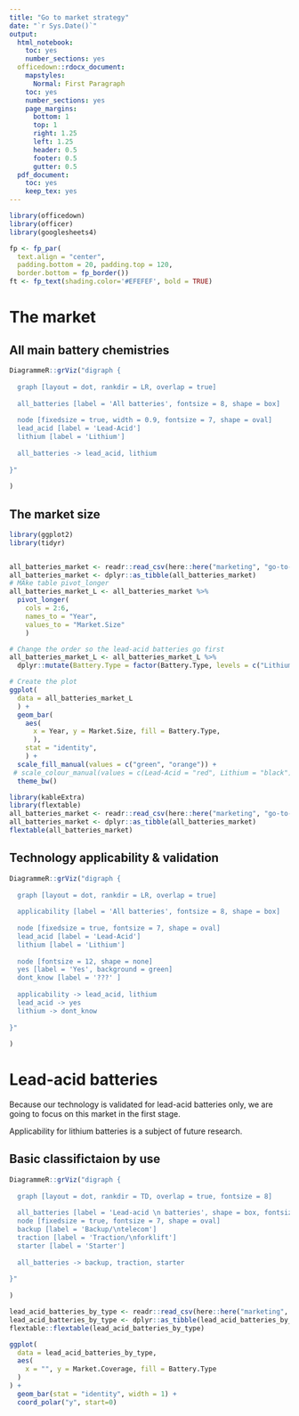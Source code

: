 ```yaml
---
title: "Go to market strategy"
date: "`r Sys.Date()`"
output:
  html_notebook:
    toc: yes
    number_sections: yes
  officedown::rdocx_document:
    mapstyles:
      Normal: First Paragraph
    toc: yes
    number_sections: yes
    page_margins:
      bottom: 1
      top: 1
      right: 1.25
      left: 1.25
      header: 0.5
      footer: 0.5
      gutter: 0.5
  pdf_document:
    toc: yes
    keep_tex: yes
---
```


```r

library(officedown)
library(officer)
library(googlesheets4)

fp <- fp_par(
  text.align = "center", 
  padding.bottom = 20, padding.top = 120, 
  border.bottom = fp_border())
ft <- fp_text(shading.color='#EFEFEF', bold = TRUE)
```

\newpage

# The market

## All main battery chemistries

```r
DiagrammeR::grViz("digraph {
  
  graph [layout = dot, rankdir = LR, overlap = true]
  
  all_batteries [label = 'All batteries', fontsize = 8, shape = box]
  
  node [fixedsize = true, width = 0.9, fontsize = 7, shape = oval]
  lead_acid [label = 'Lead-Acid']
  lithium [label = 'Lithium']
  
  all_batteries -> lead_acid, lithium
  
}"
  
)
```

## The market size

```r
library(ggplot2)
library(tidyr)


all_batteries_market <- readr::read_csv(here::here("marketing", "go-to-market", "data", "all_batteries_market.csv"))
all_batteries_market <- dplyr::as_tibble(all_batteries_market)
# MAke table pivot_longer
all_batteries_market_L <- all_batteries_market %>%
  pivot_longer(
    cols = 2:6,
    names_to = "Year",
    values_to = "Market.Size"
    )

# Change the order so the lead-acid batteries go first
all_batteries_market_L <- all_batteries_market_L %>%
  dplyr::mutate(Battery.Type = factor(Battery.Type, levels = c("Lithium", "Lead-Acid")))

# Create the plot
ggplot(
  data = all_batteries_market_L
  ) +
  geom_bar(
    aes(
      x = Year, y = Market.Size, fill = Battery.Type,
      ),
    stat = "identity",
    ) +
  scale_fill_manual(values = c("green", "orange")) +
 # scale_colour_manual(values = c(Lead-Acid = "red", Lithium = "black"))
  theme_bw()

```


```r
library(kableExtra)
library(flextable)
all_batteries_market <- readr::read_csv(here::here("marketing", "go-to-market", "data", "all_batteries_market.csv"))
all_batteries_market <- dplyr::as_tibble(all_batteries_market)
flextable(all_batteries_market)
```
## Technology applicability & validation

```r
DiagrammeR::grViz("digraph {
  
  graph [layout = dot, rankdir = LR, overlap = true]
  
  applicability [label = 'All batteries', fontsize = 8, shape = box]
  
  node [fixedsize = true, fontsize = 7, shape = oval]
  lead_acid [label = 'Lead-Acid']
  lithium [label = 'Lithium']
  
  node [fontsize = 12, shape = none]
  yes [label = 'Yes', background = green]
  dont_know [label = '???' ]
  
  applicability -> lead_acid, lithium
  lead_acid -> yes
  lithium -> dont_know
  
}"
  
)
```




\newpage

# Lead-acid batteries

Because our technology is validated for lead-acid batteries only, we are going to focus on this market in the first stage.

Applicability for lithium batteries is a subject of future research.

## Basic classifictaion by use

```r
DiagrammeR::grViz("digraph {
  
  graph [layout = dot, rankdir = TD, overlap = true, fontsize = 8]
  
  all_batteries [label = 'Lead-acid \n batteries', shape = box, fontsize = 8]
  node [fixedsize = true, fontsize = 7, shape = oval]
  backup [label = 'Backup/\ntelecom']
  traction [label = 'Traction/\nforklift']
  starter [label = 'Starter']
  
  all_batteries -> backup, traction, starter
  
}"
  
)

```

```r
lead_acid_batteries_by_type <- readr::read_csv(here::here("marketing", "go-to-market", "data", "lead_acid_batteries_by_type.csv"))
lead_acid_batteries_by_type <- dplyr::as_tibble(lead_acid_batteries_by_type)
flextable::flextable(lead_acid_batteries_by_type)
```

```r
ggplot(
  data = lead_acid_batteries_by_type,
  aes(
    x = "", y = Market.Coverage, fill = Battery.Type
  )
) +
  geom_bar(stat = "identity", width = 1) +
  coord_polar("y", start=0)
```

